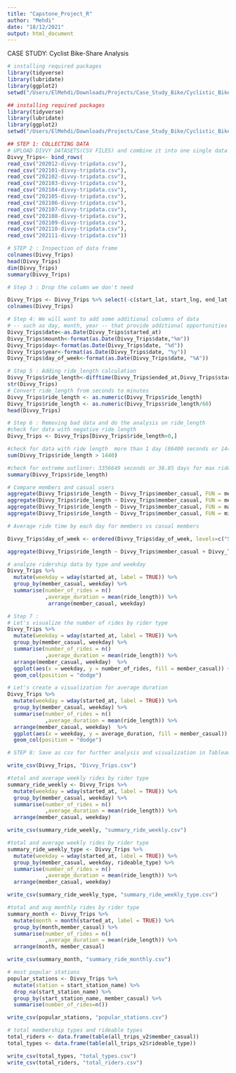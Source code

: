 ---
title: "Capstone_Project_R"
author: "Mehdi"
date: "18/12/2021"
output: html_document
---
CASE STUDY: Cyclist Bike-Share Analysis

```{r}
# installing required packages
library(tidyverse)
library(lubridate)
library(ggplot2)
setwd("/Users/ElMehdi/Downloads/Projects/Case_Study_Bike/Cyclistic_Bike")
```

```{r}
## installing required packages
library(tidyverse)
library(lubridate)
library(ggplot2)
setwd("/Users/ElMehdi/Downloads/Projects/Case_Study_Bike/Cyclistic_Bike")

```


```{r}
## STEP 1: COLLECTING DATA
# UPLOAD DIVVY DATASETS(CSV FILES) and combine it into one single data frame:
Divvy_Trips<- bind_rows(
read_csv("202012-divvy-tripdata.csv"),
read_csv("202101-divvy-tripdata.csv"),
read_csv("202102-divvy-tripdata.csv"),
read_csv("202103-divvy-tripdata.csv"),
read_csv("202104-divvy-tripdata.csv"),
read_csv("202105-divvy-tripdata.csv"),
read_csv("202106-divvy-tripdata.csv"),
read_csv("202107-divvy-tripdata.csv"),
read_csv("202108-divvy-tripdata.csv"),
read_csv("202109-divvy-tripdata.csv"),
read_csv("202110-divvy-tripdata.csv"),
read_csv("202111-divvy-tripdata.csv"))
```


```{r}
# STEP 2 : Inspection of data frame 
colnames(Divvy_Trips)
head(Divvy_Trips)
dim(Divvy_Trips)
summary(Divvy_Trips)
```


```{r}
# Step 3 : Drop the column we don't need

Divvy_Trips <- Divvy_Trips %>% select(-c(start_lat, start_lng, end_lat, end_lng))
colnames(Divvy_Trips)
```


```{r}
# Step 4: We will want to add some additional columns of data 
# -- such as day, month, year -- that provide additional opportunities to aggregate the data.
Divvy_Trips$date<-as.Date(Divvy_Trips$started_at)
Divvy_Trips$mounth<-format(as.Date(Divvy_Trips$date,"%m"))
Divvy_Trips$day<-format(as.Date(Divvy_Trips$date, "%d"))
Divvy_Trips$year<-format(as.Date(Divvy_Trips$date, "%y"))
Divvy_Trips$day_of_week<-format(as.Date(Divvy_Trips$date, "%A"))
```


```{r}
# Step 5 : Adding ride_length calculation
Divvy_Trips$ride_length<-difftime(Divvy_Trips$ended_at,Divvy_Trips$started_at)
str(Divvy_Trips)
# Convert ride_length from seconds to minutes
Divvy_Trips$ride_length <- as.numeric(Divvy_Trips$ride_length)
Divvy_Trips$ride_length <- as.numeric(Divvy_Trips$ride_length/60)
head(Divvy_Trips)
```


```{r}
# Step 6 : Removing bad data and do the analysis on ride_length
#check for data with negative ride length
Divvy_Trips <- Divvy_Trips[Divvy_Trips$ride_length>0,]
```


```{r}
#check for data with ride length  more than 1 day (86400 seconds or 1440 mins). There is 3912 rides that the rider use the bike for more than 1 day
sum(Divvy_Trips$ride_length > 1440)
```


```{r}
#check for extreme outliner: 3356649 seconds or 38.85 days for max ride and 1 second for the least ride length
summary(Divvy_Trips$ride_length)
```


```{r}
# Compare members and casual users
aggregate(Divvy_Trips$ride_length ~ Divvy_Trips$member_casual, FUN = mean)
aggregate(Divvy_Trips$ride_length ~ Divvy_Trips$member_casual, FUN = median)
aggregate(Divvy_Trips$ride_length ~ Divvy_Trips$member_casual, FUN = max)
aggregate(Divvy_Trips$ride_length ~ Divvy_Trips$member_casual, FUN = min)

```


```{r}
# Average ride time by each day for members vs casual members

Divvy_Trips$day_of_week <- ordered(Divvy_Trips$day_of_week, levels=c("Sunday", "Monday", "Tuesday", "Wednesday", "Thursday", "Friday", "Saturday"))

aggregate(Divvy_Trips$ride_length ~ Divvy_Trips$member_casual + Divvy_Trips$day_of_week, FUN = mean)
```

```{r}
# analyze ridership data by type and weekday
Divvy_Trips %>% 
  mutate(weekday = wday(started_at, label = TRUE)) %>%  
  group_by(member_casual, weekday) %>%  
  summarise(number_of_rides = n()							
            ,average_duration = mean(ride_length)) %>%
             arrange(member_casual, weekday)
```


```{r}
# Step 7 : 
# Let's visualize the number of rides by rider type 
Divvy_Trips %>% 
  mutate(weekday = wday(started_at, label = TRUE)) %>% 
  group_by(member_casual, weekday) %>% 
  summarise(number_of_rides = n()
            ,average_duration = mean(ride_length)) %>% 
  arrange(member_casual, weekday)  %>% 
  ggplot(aes(x = weekday, y = number_of_rides, fill = member_casual)) +
  geom_col(position = "dodge")
```


```{r}
# Let's create a visualization for average duration
Divvy_Trips %>% 
  mutate(weekday = wday(started_at, label = TRUE)) %>% 
  group_by(member_casual, weekday) %>% 
  summarise(number_of_rides = n()
            ,average_duration = mean(ride_length)) %>% 
  arrange(member_casual, weekday)  %>% 
  ggplot(aes(x = weekday, y = average_duration, fill = member_casual)) +
  geom_col(position = "dodge")
```


```{r}
# STEP 8: Save as csv for further analysis and visualization in Tableau

write_csv(Divvy_Trips, "Divvy_Trips.csv")

#total and average weekly rides by rider type
summary_ride_weekly <- Divvy_Trips %>% 
  mutate(weekday = wday(started_at, label = TRUE)) %>% 
  group_by(member_casual, weekday) %>% 
  summarise(number_of_rides = n()
            ,average_duration = mean(ride_length)) %>% 
  arrange(member_casual, weekday)  

write_csv(summary_ride_weekly, "summary_ride_weekly.csv")

#total and average weekly rides by rider type
summary_ride_weekly_type <- Divvy_Trips %>% 
  mutate(weekday = wday(started_at, label = TRUE)) %>% 
  group_by(member_casual, weekday, rideable_type) %>% 
  summarise(number_of_rides = n()
            ,average_duration = mean(ride_length)) %>% 
  arrange(member_casual, weekday)  

write_csv(summary_ride_weekly_type, "summary_ride_weekly_type.csv")

#total and avg monthly rides by rider type
summary_month <- Divvy_Trips %>% 
  mutate(month = month(started_at, label = TRUE)) %>%  
  group_by(month,member_casual) %>%  
  summarise(number_of_rides = n()
            ,average_duration = mean(ride_length)) %>%    
  arrange(month, member_casual)

write_csv(summary_month, "summary_ride_monthly.csv")

# most popular stations
popular_stations <- Divvy_Trips %>%
  mutate(station = start_station_name) %>%
  drop_na(start_station_name) %>%
  group_by(start_station_name, member_casual) %>%
  summarise(number_of_rides=n())

write_csv(popular_stations, "popular_stations.csv")

# total membership types and rideable types
total_riders <- data.frame(table(all_trips_v2$member_casual))
total_types <- data.frame(table(all_trips_v2$rideable_type))

```

```{r}
write_csv(total_types, "total_types.csv")
write_csv(total_riders, "total_riders.csv")

```